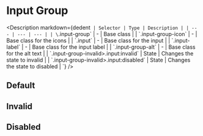 
# Input Group

<Description
  markdown={dedent`
  | Selector | Type | Description |
  | --- | --- | --- |
  | \`.input-group\` | - | Base class |
  | \`.input-group-icon\` | - | Base class for the icons |
  | \`.input\` | - | Base class for the input |
  | \`.input-label\` | - | Base class for the input label |
  | \`.input-group-alt\` | - | Base class for the alt text |
  | \`.input-group-invalid>.input:invalid\` | State | Changes the state to invalid |
  | \`.input-group-invalid>.input:disabled\` | State | Changes the state to disabled |
`}
/>

## Default

<Canvas>
  <Story id="components-inputgroup--default" />
</Canvas>

## Invalid

<Canvas>
  <Story id="components-inputgroup--invalid" />
</Canvas>

## Disabled

<Canvas>
  <Story id="components-inputgroup--disabled" />
</Canvas>

